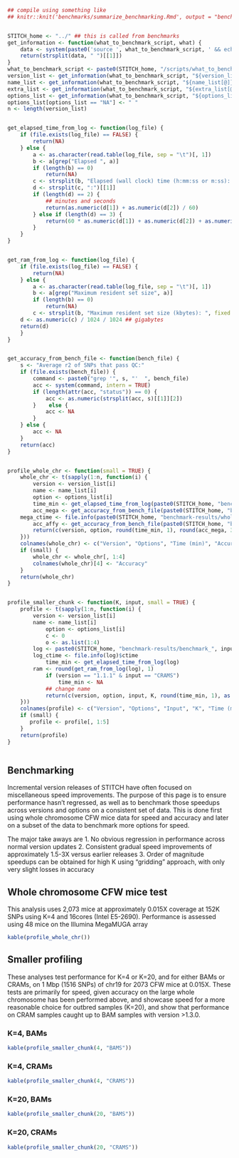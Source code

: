 ```r

## compile using something like
## knitr::knit('benchmarks/summarize_benchmarking.Rmd', output = "benchmarks/summarize_benchmarking.md"); system("rsync -av benchmarks/summarize_benchmarking.md florence:~/")


STITCH_home <- "../" ## this is called from benchmarks
get_information <- function(what_to_benchmark_script, what) {
    data <- system(paste0('source ', what_to_benchmark_script, ' && echo ', what), intern = TRUE)
    return(strsplit(data, " ")[[1]])
}
what_to_benchmark_script <- paste0(STITCH_home, "/scripts/what_to_benchmark.sh")
version_list <- get_information(what_to_benchmark_script, "${version_list[@]}")
name_list <- get_information(what_to_benchmark_script, "${name_list[@]}")
extra_list <- get_information(what_to_benchmark_script, "${extra_list[@]}")
options_list <- get_information(what_to_benchmark_script, "${options_list[@]}")
options_list[options_list == "NA"] <- " "
n <- length(version_list)


get_elapsed_time_from_log <- function(log_file) {
    if (file.exists(log_file) == FALSE) {
        return(NA)
    } else {
        a <- as.character(read.table(log_file, sep = "\t")[, 1])
        b <- a[grep("Elapsed ", a)]
        if (length(b) == 0)
            return(NA)
        c <- strsplit(b, "Elapsed (wall clock) time (h:mm:ss or m:ss): ", fixed = TRUE)[[1]][2]
        d <- strsplit(c, ":")[[1]]
        if (length(d) == 2) {
            ## minutes and seconds
            return(as.numeric(d[1]) + as.numeric(d[2]) / 60)
        } else if (length(d) == 3) {
            return(60 * as.numeric(d[1]) + as.numeric(d[2]) + as.numeric(d[3]) / 60)
        }
    }
}


get_ram_from_log <- function(log_file) {
    if (file.exists(log_file) == FALSE) {
        return(NA)
    } else {
        a <- as.character(read.table(log_file, sep = "\t")[, 1])
        b <- a[grep("Maximum resident set size", a)]
        if (length(b) == 0)
            return(NA)
        c <- strsplit(b, "Maximum resident set size (kbytes): ", fixed = TRUE)[[1]][2]
	d <- as.numeric(c) / 1024 / 1024 ## gigabytes
	return(d)
    }
}


get_accuracy_from_bench_file <- function(bench_file) {
    s <- "Average r2 of SNPs that pass QC:"    
    if (file.exists(bench_file)) {
        command <- paste0("grep '", s, "'  ", bench_file)
        acc <- system(command, intern = TRUE)
        if (length(attr(acc, "status")) == 0) {
            acc <- as.numeric(strsplit(acc, s)[[1]][2])
        }    else {
            acc <- NA
        } 
    } else {
        acc <- NA
    }
    return(acc)
}


profile_whole_chr <- function(small = TRUE) {
    whole_chr <- t(sapply(1:n, function(i) {
        version <- version_list[i]
        name <- name_list[i]
        option <- options_list[i]
        time_min <- get_elapsed_time_from_log(paste0(STITCH_home, "benchmark-results/whole_chr_CFW_", name, ".txt"))
        acc_mega <- get_accuracy_from_bench_file(paste0(STITCH_home, "benchmark-results/whole_chr_CFW_", name, ".megamuga.txt"))
	mega_ctime <- file.info(paste0(STITCH_home, "benchmark-results/whole_chr_CFW_", name, ".megamuga.txt"))$ctime
        acc_affy <- get_accuracy_from_bench_file(paste0(STITCH_home, "benchmark-results/whole_chr_CFW_", name, ".affy.txt"))        
        return(c(version, option, round(time_min, 1), round(acc_mega, 3), round(acc_affy, 3), as.character(mega_ctime)))
    }))
    colnames(whole_chr) <- c("Version", "Options", "Time (min)", "Accuracy (Mega)", "accuracy (Affy)", "Mega ctime")
    if (small) {
        whole_chr <- whole_chr[, 1:4]
        colnames(whole_chr)[4] <- "Accuracy"
    }
    return(whole_chr)
}


profile_smaller_chunk <- function(K, input, small = TRUE) {
    profile <- t(sapply(1:n, function(i) {
        version <- version_list[i]
    	name <- name_list[i]
            option <- options_list[i]
            c <- 0
            o <- as.list(1:4)
	    log <- paste0(STITCH_home, "benchmark-results/benchmark_", input, "_", K, "_", name, ".txt")
	    log_ctime <- file.info(log)$ctime
            time_min <- get_elapsed_time_from_log(log)
	    ram <- round(get_ram_from_log(log), 1)
            if (version == "1.1.1" & input == "CRAMS")
                time_min <- NA
            ## change name
            return(c(version, option, input, K, round(time_min, 1), as.character(log_ctime), ram))
    }))
    colnames(profile) <- c("Version", "Options", "Input", "K", "Time (min)", "Log ctime", "RAM (Gbyte)")
    if (small) {
       profile <- profile[, 1:5]
    }  
    return(profile)
}



```
## Benchmarking

Incremental version releases of STITCH have often focused on miscellaneous speed improvements. The purpose of this page is to ensure performance hasn't regressed, as well as to benchmark those speedups across versions and options on a consistent set of data. This is done first using whole chromosome CFW mice data for speed and accuracy and later on a subset of the data to benchmark more options for speed.

The major take aways are
1. No obvious regression in performance across normal version updates
2. Consistent gradual speed improvements of approximately 1.5-3X versus earlier releases
3. Order of magnitude speedups can be obtained for high K using "gridding" approach, with only very slight losses in accuracy


## Whole chromosome CFW mice test

This analysis uses 2,073 mice at approximately 0.015X coverage at 152K SNPs using K=4 and 16cores (Intel E5-2690). Performance is assessed using 48 mice on the Illumina MegaMUGA array

```r
kable(profile_whole_chr())
```



## Smaller profiling

These analyses test performance for K=4 or K=20, and for either BAMs or CRAMs, on 1 Mbp (1516 SNPs) of chr19 for 2073 CFW mice at 0.015X. These tests are primarily for speed, given accuracy on the large whole chromosome has been performed above, and showcase speed for a more reasonable choice for outbred samples (K=20), and show that performance on CRAM samples caught up to BAM samples with version >1.3.0.

### K=4, BAMs
```r
kable(profile_smaller_chunk(4, "BAMS"))
```

### K=4, CRAMs
```r
kable(profile_smaller_chunk(4, "CRAMS"))
```

### K=20, BAMs
```r
kable(profile_smaller_chunk(20, "BAMS"))
```

### K=20, CRAMs
```r
kable(profile_smaller_chunk(20, "CRAMS"))
```

